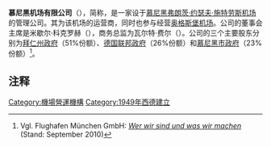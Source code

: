 {{Infobox Company
 | company_name     = 慕尼黑机场有限公司
 | company_name_en  = Flughafen München GmbH
 | company_logo     = [[File:Flughafen_munchen_logo.png|240px]]
 | company_type     = [[股份公司|股份公司]]
 | foundation       = 
 | founder          = 
 | location         = {{GER}}[[慕尼黑|慕尼黑]]
 | area_served      = 
 | key_people       = 米歇尔·科克罗赫（主席）<br/>（Michael Kerkloh）
 | industry         = 机场管理
 | products         = 
 | services         = 
 | market cap       =
 | revenue          = [[€|€]]9.813亿<small>（2009年）
 | operating_income = 
 | net_income       = 
 | assets           = €29.51亿<small>（2009年）
 | num_employees    = 7090 人<small>（2009年）
 | homepage         = [http://munich-airport.de/ munich-airport.de]
 | intl             = yes
}}
'''慕尼黑机场有限公司'''（{{lang-de|'''Flughafen München GmbH'''}}），简称{{lang|de|'''FMG'''}}，是一家设于[[慕尼黑弗朗茨·约瑟夫·施特劳斯机场|慕尼黑弗朗茨·约瑟夫·施特劳斯机场]]的管理公司。其为该机场的运营商，同时也参与经营[[奥格斯堡机场|奥格斯堡机场]]。公司的董事会主席是米歇尔·科克罗赫（{{lang|de|Michael Kerkloh}}），商务总监为瓦尔特·费尔（{{lang|de|Walter Vill}}）。公司的三个主要股东分别为[[拜仁州|拜仁州政府]]（51%份额）、[[德国|德国联邦政府]]（26%份额）和[[慕尼黑|慕尼黑市政府]]（23%份额）<ref>Vgl. Flughafen München GmbH: [http://www.munich-airport.de/de/micro/efm/portrait/index.jsp ''Wer wir sind und was wir machen''] {{Wayback|url=http://www.munich-airport.de/de/micro/efm/portrait/index.jsp |date=20101023080615 }} (Stand: September 2010)</ref>。

==注释==
{{reflist}}

{{公司小作品}}

[[Category:機場營運機構|Category:機場營運機構]]
[[Category:1949年西德建立|Category:1949年西德建立]]